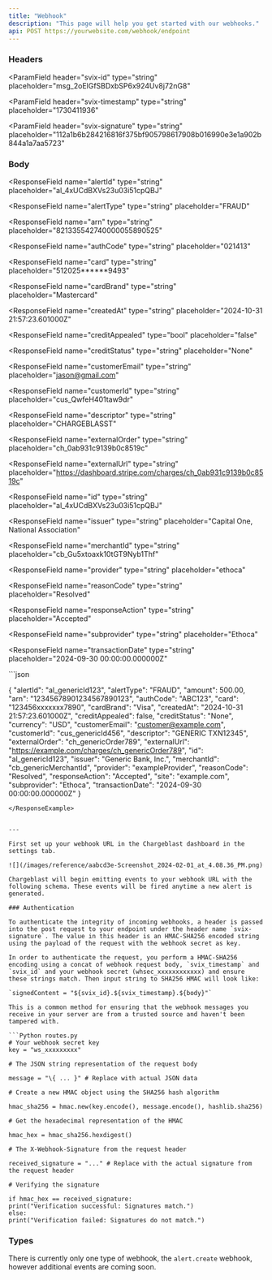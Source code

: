 ```yaml
---
title: "Webhook"
description: "This page will help you get started with our webhooks."
api: POST https://yourwebsite.com/webhook/endpoint
---
```


### Headers

<ParamField
  header="svix-id"
  type="string"
  placeholder="msg_2oElGfSBDxbSP6x924Uv8j72nG8"
></ParamField>
<ParamField
  header="svix-timestamp"
  type="string"
  placeholder="1730411936"
></ParamField>
<ParamField
  header="svix-signature"
  type="string"
  placeholder="112a1b6b284216816f375bf905798617908b016990e3e1a902b844a1a7aa5723"
></ParamField>
### Body
  <Expandable title="properties">

<ResponseField
  name="alertId"
  type="string"
  placeholder="al_4xUCdBXVs23u03i51cpQBJ"
></ResponseField>
<ResponseField
  name="alertType"
  type="string"
  placeholder="FRAUD"
></ResponseField>
<ResponseField name="amount" type="float" placeholder="100.65"></ResponseField>
<ResponseField
  name="arn"
  type="string"
  placeholder="821335542740000055890525"
></ResponseField>
<ResponseField
  name="authCode"
  type="string"
  placeholder="021413"
></ResponseField>
<ResponseField
  name="card"
  type="string"
  placeholder="512025******9493"
></ResponseField>
<ResponseField
  name="cardBrand"
  type="string"
  placeholder="Mastercard"
></ResponseField>
<ResponseField
  name="createdAt"
  type="string"
  placeholder="2024-10-31 21:57:23.601000Z"
></ResponseField>
<ResponseField
  name="creditAppealed"
  type="bool"
  placeholder="false"
></ResponseField>
<ResponseField
  name="creditStatus"
  type="string"
  placeholder="None"
></ResponseField>
<ResponseField name="currency" type="string" placeholder="USD"></ResponseField>
<ResponseField
  name="customerEmail"
  type="string"
  placeholder="jason@gmail.com"
></ResponseField>
<ResponseField
  name="customerId"
  type="string"
  placeholder="cus_QwfeH401taw9dr"
></ResponseField>
<ResponseField
  name="descriptor"
  type="string"
  placeholder="CHARGEBLASST"
></ResponseField>
<ResponseField
  name="externalOrder"
  type="string"
  placeholder="ch_0ab931c9139b0c8519c"
></ResponseField>
<ResponseField
  name="externalUrl"
  type="string"
  placeholder="https://dashboard.stripe.com/charges/ch_0ab931c9139b0c8519c"
></ResponseField>
<ResponseField
  name="id"
  type="string"
  placeholder="al_4xUCdBXVs23u03i51cpQBJ"
></ResponseField>
<ResponseField
  name="issuer"
  type="string"
  placeholder="Capital One, National Association"
></ResponseField>
<ResponseField
  name="merchantId"
  type="string"
  placeholder="cb_Gu5xtoaxk10tGT9Nyb1Thf"
></ResponseField>
<ResponseField
  name="provider"
  type="string"
  placeholder="ethoca"
></ResponseField>
<ResponseField
  name="reasonCode"
  type="string"
  placeholder="Resolved"
></ResponseField>
<ResponseField
  name="responseAction"
  type="string"
  placeholder="Accepted"
></ResponseField>
<ResponseField name="site" type="string" placeholder=""></ResponseField>
<ResponseField
  name="subprovider"
  type="string"
  placeholder="Ethoca"
></ResponseField>
<ResponseField
  name="transactionDate"
  type="string"
  placeholder="2024-09-30 00:00:00.000000Z"
></ResponseField>
</Expandable>

<ResponseExample>
```json

{
"alertId": "al_genericId123",
"alertType": "FRAUD",
"amount": 500.00,
"arn": "12345678901234567890123",
"authCode": "ABC123",
"card": "123456xxxxxxx7890",
"cardBrand": "Visa",
"createdAt": "2024-10-31 21:57:23.601000Z",
"creditAppealed": false,
"creditStatus": "None",
"currency": "USD",
"customerEmail": "customer@example.com",
"customerId": "cus_genericId456",
"descriptor": "GENERIC TXN12345",
"externalOrder": "ch_genericOrder789",
"externalUrl": "https://example.com/charges/ch_genericOrder789",
"id": "al_genericId123",
"issuer": "Generic Bank, Inc.",
"merchantId": "cb_genericMerchantId",
"provider": "exampleProvider",
"reasonCode": "Resolved",
"responseAction": "Accepted",
"site": "example.com",
"subprovider": "Ethoca",
"transactionDate": "2024-09-30 00:00:00.000000Z"
}

````
</ResponseExample>


---

First set up your webhook URL in the Chargeblast dashboard in the settings tab.

![](/images/reference/aabcd3e-Screenshot_2024-02-01_at_4.08.36_PM.png)

Chargeblast will begin emitting events to your webhook URL with the following schema. These events will be fired anytime a new alert is generated.

### Authentication

To authenticate the integrity of incoming webhooks, a header is passed into the post request to your endpoint under the header name `svix-signature`. The value in this header is an HMAC-SHA256 encoded string using the payload of the request with the webhook secret as key.

In order to authenticate the request, you perform a HMAC-SHA256 encoding using a concat of webhook request body, `svix_timestamp` and `svix_id` and your webhook secret (whsec_xxxxxxxxxxxx) and ensure these strings match. Then input string to SHA256 HMAC will look like:

`signedContent = "${svix_id}.${svix_timestamp}.${body}"`

This is a common method for ensuring that the webhook messages you receive in your server are from a trusted source and haven't been tampered with.

```Python routes.py
# Your webhook secret key
key = "ws_xxxxxxxxx"

# The JSON string representation of the request body

message = "\{ ... }" # Replace with actual JSON data

# Create a new HMAC object using the SHA256 hash algorithm

hmac_sha256 = hmac.new(key.encode(), message.encode(), hashlib.sha256)

# Get the hexadecimal representation of the HMAC

hmac_hex = hmac_sha256.hexdigest()

# The X-Webhook-Signature from the request header

received_signature = "..." # Replace with the actual signature from the request header

# Verifying the signature

if hmac_hex == received_signature:
print("Verification successful: Signatures match.")
else:
print("Verification failed: Signatures do not match.")
````

### Types

There is currently only one type of webhook, the `alert.create` webhook, however additional events are coming soon.
